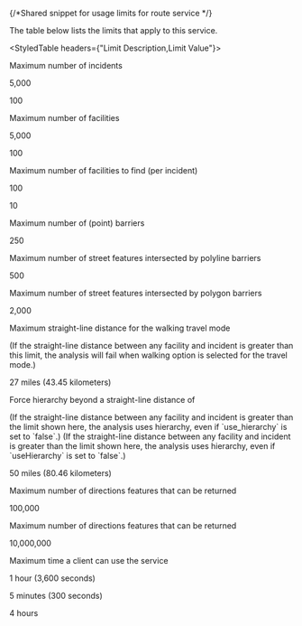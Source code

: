 {/*Shared snippet for usage limits for route service */} 



The table below lists the limits that apply to this service. 

<StyledTable headers={"Limit Description,Limit Value"}>

<StyledTableRow>

<StyledTableCell cellStyle="markdown">

Maximum number of incidents

</StyledTableCell>

<If c="requestType == 'job' && publication == 'rest/online'">
<StyledTableCell cellStyle="markdown">

5,000

</StyledTableCell>
</If>

<If c="requestType == 'direct' && publication == 'rest/online'">
<StyledTableCell cellStyle="markdown">

100

</StyledTableCell>
</If>

</StyledTableRow>

<StyledTableRow>

<StyledTableCell cellStyle="markdown">

Maximum number of facilities

</StyledTableCell>

<If c="requestType == 'job' && publication == 'rest/online'">
<StyledTableCell cellStyle="markdown">

5,000

</StyledTableCell>
</If>

<If c="requestType == 'direct' && publication == 'rest/online'">
<StyledTableCell cellStyle="markdown">

100

</StyledTableCell>
</If>

</StyledTableRow>

<StyledTableRow>

<StyledTableCell cellStyle="markdown">

Maximum number of facilities to find (per incident)

</StyledTableCell>

<If c="requestType == 'job' && publication == 'rest/online'">
<StyledTableCell cellStyle="markdown">

100

</StyledTableCell>
</If>

<If c="requestType == 'direct' && publication == 'rest/online'">
<StyledTableCell cellStyle="markdown">

10

</StyledTableCell>
</If>

</StyledTableRow>

<StyledTableRow>

<StyledTableCell cellStyle="markdown">

Maximum number of (point) barriers

</StyledTableCell>

<StyledTableCell cellStyle="markdown">

250

</StyledTableCell>

</StyledTableRow>

<StyledTableRow>

<StyledTableCell cellStyle="markdown">

Maximum number of street features intersected by polyline barriers

</StyledTableCell>

<StyledTableCell cellStyle="markdown">

500

</StyledTableCell>

</StyledTableRow>

<StyledTableRow>

<StyledTableCell cellStyle="markdown">

Maximum number of street features intersected by polygon barriers

</StyledTableCell>

<StyledTableCell cellStyle="markdown">

2,000

</StyledTableCell>

</StyledTableRow>

<StyledTableRow>

<StyledTableCell cellStyle="markdown">

Maximum straight-line distance for the walking travel mode

(If the straight-line distance between any facility and incident is greater than this limit, the analysis will fail when walking option is selected for the travel mode.)

</StyledTableCell>

<StyledTableCell cellStyle="markdown">

27 miles (43.45 kilometers)

</StyledTableCell>

</StyledTableRow>

<StyledTableRow>

<StyledTableCell cellStyle="markdown">

Force hierarchy beyond a straight-line distance of

<If c="requestType == 'job' && publication == 'rest/online'">
(If the straight-line distance between any facility and incident is greater than the limit shown here, the analysis uses hierarchy, even if `use_hierarchy` is set to `false`.)
</If>

<If c="requestType == 'direct' && publication == 'rest/online'">
(If the straight-line distance between any facility and incident is greater than the limit shown here, the analysis uses hierarchy, even if `useHierarchy` is set to `false`.)
</If>

</StyledTableCell>

<StyledTableCell cellStyle="markdown">

50 miles (80.46 kilometers)

</StyledTableCell>

</StyledTableRow>

<If c="requestType == 'job' && publication == 'rest/online'">
<StyledTableRow>

<StyledTableCell cellStyle="markdown">

Maximum number of directions features that can be returned

</StyledTableCell>

<StyledTableCell cellStyle="markdown">

100,000

</StyledTableCell>

</StyledTableRow>

</If>

<If c="requestType == 'job' && publication == 'services-reference/enterprise'">
<StyledTableRow>
<StyledTableCell cellStyle="markdown">

Maximum number of directions features that can be returned

</StyledTableCell>

<StyledTableCell cellStyle="markdown">

10,000,000

</StyledTableCell>
</StyledTableRow>
</If>

<StyledTableRow>

<StyledTableCell cellStyle="markdown">

Maximum time a client can use the service

</StyledTableCell>

<If c="requestType == 'job' && publication == 'rest/online'">
<StyledTableCell cellStyle="markdown">

1 hour (3,600 seconds)

</StyledTableCell>
</If>

<If c="requestType == 'direct' && publication == 'rest/online'">
<StyledTableCell cellStyle="markdown">

5 minutes (300 seconds)

</StyledTableCell>
</If>

<If c="requestType == 'job' && publication == 'services-reference/enterprise'">
<StyledTableCell cellStyle="markdown">

4 hours 

</StyledTableCell>
</If>

</StyledTableRow>

</StyledTable>


<If c="requestType == 'job' && publication == 'service-reference/enterprise'">
<ConfigureLimits />
</If>